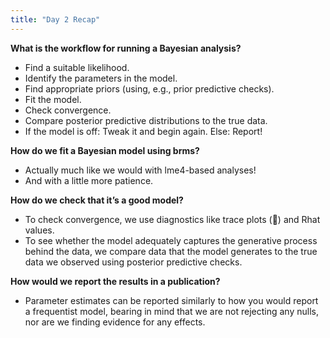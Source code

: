 ```yaml
---
title: "Day 2 Recap"
---
```


**What is the workflow for running a Bayesian analysis?**

- Find a suitable likelihood.
- Identify the parameters in the model.
- Find appropriate priors (using, e.g., prior predictive checks).
- Fit the model.
- Check convergence.
- Compare posterior predictive distributions to the true data.
- If the model is off: Tweak it and begin again. Else: Report!


**How do we fit a Bayesian model using brms?**

- Actually much like we would with lme4-based analyses!
- And with a little more patience.


**How do we check that it's a good model?**

- To check convergence, we use diagnostics like trace plots (🐛) and Rhat values.
- To see whether the model adequately captures the generative process behind the data, we compare data that the model generates to the true data we observed using posterior predictive checks.


**How would we report the results in a publication?**

- Parameter estimates can be reported similarly to how you would report a frequentist model, bearing in mind that we are not rejecting any nulls, nor are we finding evidence for any effects.


